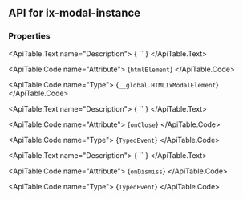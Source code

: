 
## API for ix-modal-instance

### Properties

<ApiTable id="property-htmlElement">
  <ApiTable.PropertyHeader name="htmlElement" singleFramework="">
  </ApiTable.PropertyHeader>

  <ApiTable.Text name="Description">
    { `` }
  </ApiTable.Text>

  <ApiTable.Code name="Attribute">
    {`htmlElement`}
  </ApiTable.Code>

  <ApiTable.Code name="Type">
   {`__global.HTMLIxModalElement`}
  </ApiTable.Code>


</ApiTable>
<ApiTable id="property-onClose">
  <ApiTable.PropertyHeader name="onClose" singleFramework="">
  </ApiTable.PropertyHeader>

  <ApiTable.Text name="Description">
    { `` }
  </ApiTable.Text>

  <ApiTable.Code name="Attribute">
    {`onClose`}
  </ApiTable.Code>

  <ApiTable.Code name="Type">
   {`TypedEvent`}
  </ApiTable.Code>


</ApiTable>
<ApiTable id="property-onDismiss">
  <ApiTable.PropertyHeader name="onDismiss" singleFramework="">
  </ApiTable.PropertyHeader>

  <ApiTable.Text name="Description">
    { `` }
  </ApiTable.Text>

  <ApiTable.Code name="Attribute">
    {`onDismiss`}
  </ApiTable.Code>

  <ApiTable.Code name="Type">
   {`TypedEvent`}
  </ApiTable.Code>


</ApiTable>



